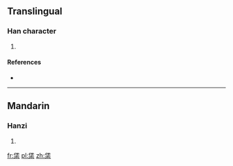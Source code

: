 ==Translingual==

===Han character===
{{Han char|rn=75|rad=木|as=06|sn=10|four=2290<sub>4</sub>|canj=人土木 (OGD), X人土木 (XOGD)}}

# {{defn|Han|sort=木06}}

====References====
* {{Han ref|kx=0522.240|dkj=14711|dj=0910.250|hdz=21201.040|uh=6820|ud=26656|bh=D1F4|bd=53748}}

----

==Mandarin==

===Hanzi===
{{cmn-hanzi|pin=[[jiǎo]] ([[jiao3]]), [[jiào]] ([[jiao4]]), [[rěn]] ([[ren3]]), [[xiáo]] ([[xiao2]])|wg=chiao<sup>3</sup>, chiao<sup>4</sup>, jen<sup>3</sup>, hsiao<sup>2</sup>}}

# {{defn|Mandarin|sort=木06}}

[[fr:栠]]
[[pl:栠]]
[[zh:栠]]